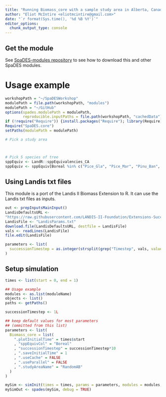 ```yaml
---
title: "Running Biomass_core with a sample study area in Alberta, Canada"
author: "Eliot McIntire <eliotmcintire@gmail.com>"
date: "`r format(Sys.time(), '%d %B %Y')`"
editor_options:
  chunk_output_type: console
---
```


## Get the module

See [SpaDES-modules repository](https://github.com/PredictiveEcology/SpaDES-modules) to see how to download this and other SpaDES modules.

# Usage example

```r
workshopPath = "~/SpaDESWorkshop"
modulePath = file.path(workshopPath, "modules")
modulePath = "~/GitHub"
options(spades.modulePath = modulePath,
        reproducible.inputPaths = file.path(workshopPath, "cachedData"))
if (!require("Require")) {install.packages("Require"); library(Require)}
Require("SpaDES.core")
setPaths(modulePath = modulePath)

# Pick a study area



# Pick 5 species of tree
sppEquiv <- LandR::sppEquivalencies_CA
sppEquiv <- sppEquiv[Boreal %in% c("Pice_Gla", "Pice_Mar", "Pinu_Ban", "Pinu_Con", "Popu_Tre")]

```

## Using Landis txt files

This module is a port of the Landis II Biomass Extension to R.
It can use the Landis txt files as inputs. 
```r

out <- prepInputsMainInput()
LandisDefaultsURL <-
"https://raw.githubusercontent.com/LANDIS-II-Foundation/Extensions-Succession/master/biomass-succession-archive/trunk/tests/v6.0-2.0/biomass-succession_test.txt"
LandisFile <- "LandisParams.txt"
download.file(LandisDefaultsURL, destfile = LandisFile)
vals <- readLines(LandisFile)
file.edit(LandisFile)

parameters <- list(
  successionTimestep = as.integer(strsplit(grep("Timestep", vals, value = TRUE), "  ")[[1]][2])
)

```

## Setup simulation

```r

times <- list(start = 0, end = 1)

## Usage example
modules <- as.list(moduleName)
objects <- list()
paths <- getPaths()

successionTimestep <- 1L

## keep default values for most parameters
## (ommitted from this list)
parameters <- list(
  Biomass_core = list(
    ".plotInitialTime" = times$start
    , "sppEquivCol" = "Boreal"
    , "successionTimestep" = successionTimestep*10
    , ".saveInitialTime" = 1
    , ".useCache" = FALSE
    , ".useParallel" = FALSE
    , ".studyAreaName" = "RandomAB"
  )
)

mySim <- simInit(times = times, params = parameters, modules = modules, objects = objects, paths = paths)
mySimOut <- spades(mySim, debug = TRUE)
```
